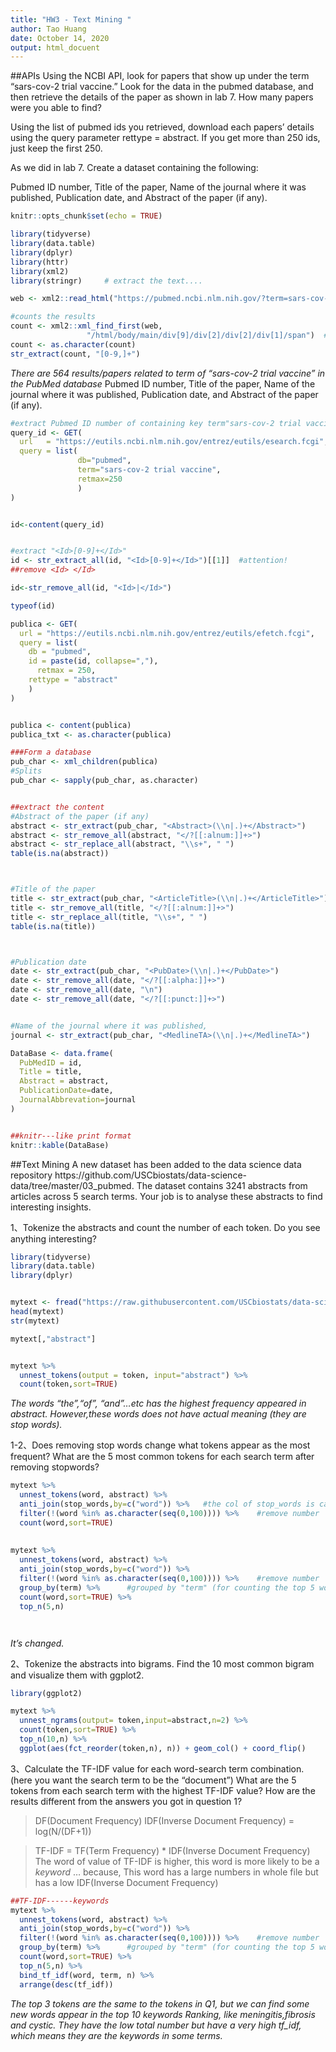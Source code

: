 ```yaml
---
title: "HW3 - Text Mining "
author: Tao Huang
date: October 14, 2020
output: html_docuent
---
```


##APIs
Using the NCBI API, look for papers that show up under the term "sars-cov-2 trial vaccine." Look for the data in the pubmed database, and then retrieve the details of the paper as shown in lab 7. How many papers were you able to find?

Using the list of pubmed ids you retrieved, download each papers’ details using the query parameter rettype = abstract. If you get more than 250 ids, just keep the first 250.

As we did in lab 7. Create a dataset containing the following:

Pubmed ID number,
Title of the paper,
Name of the journal where it was published,
Publication date, and
Abstract of the paper (if any).
```R
knitr::opts_chunk$set(echo = TRUE)
```

```R
library(tidyverse)
library(data.table)
library(dplyr)
library(httr)
library(xml2)
library(stringr)     # extract the text....

web <- xml2::read_html("https://pubmed.ncbi.nlm.nih.gov/?term=sars-cov-2+trial+vaccine")

#counts the results
count <- xml2::xml_find_first(web, 
                 "/html/body/main/div[9]/div[2]/div[2]/div[1]/span")  # full_xpath
count <- as.character(count)
str_extract(count, "[0-9,]+")

```
*There are 564 results/papers related to term of "sars-cov-2 trial vaccine" in the PubMed database*
Pubmed ID number,
Title of the paper,
Name of the journal where it was published,
Publication date, and
Abstract of the paper (if any).
```R

#extract Pubmed ID number of containing key term"sars-cov-2 trial vaccine"
query_id <- GET(
  url   = "https://eutils.ncbi.nlm.nih.gov/entrez/eutils/esearch.fcgi",  #ESearch (text searches)
  query = list(
               db="pubmed",
               term="sars-cov-2 trial vaccine",
               retmax=250
               )
)


id<-content(query_id)


#extract "<Id>[0-9]+</Id>"
id <- str_extract_all(id, "<Id>[0-9]+</Id>")[[1]]  #attention!
##remove <Id> </Id>

id<-str_remove_all(id, "<Id>|</Id>")

typeof(id)
```
```R
publica <- GET(
  url = "https://eutils.ncbi.nlm.nih.gov/entrez/eutils/efetch.fcgi",
  query = list(
    db = "pubmed",
    id = paste(id, collapse=","),
      retmax = 250,
    rettype = "abstract"
    )
)


publica <- content(publica)
publica_txt <- as.character(publica)

```


```R

###Form a database
pub_char <- xml_children(publica)
#Splits 
pub_char <- sapply(pub_char, as.character)


##extract the content
#Abstract of the paper (if any)
abstract <- str_extract(pub_char, "<Abstract>(\\n|.)+</Abstract>")
abstract <- str_remove_all(abstract, "</?[[:alnum:]]+>")
abstract <- str_replace_all(abstract, "\\s+", " ")
table(is.na(abstract))



#Title of the paper
title <- str_extract(pub_char, "<ArticleTitle>(\\n|.)+</ArticleTitle>")
title <- str_remove_all(title, "</?[[:alnum:]]+>")
title <- str_replace_all(title, "\\s+", " ")
table(is.na(title))



#Publication date
date <- str_extract(pub_char, "<PubDate>(\\n|.)+</PubDate>")
date <- str_remove_all(date, "</?[[:alpha:]]+>")
date <- str_remove_all(date, "\n")
date <- str_remove_all(date, "</?[[:punct:]]+>")


#Name of the journal where it was published,
journal <- str_extract(pub_char, "<MedlineTA>(\\n|.)+</MedlineTA>")
```

```R
DataBase <- data.frame(
  PubMedID = id,
  Title = title,
  Abstract = abstract,
  PublicationDate=date,
  JournalAbbrevation=journal
)


##knitr---like print format
knitr::kable(DataBase)

```








##Text Mining
A new dataset has been added to the data science data repository https://github.com/USCbiostats/data-science-data/tree/master/03_pubmed. The dataset contains 3241 abstracts from articles across 5 search terms. Your job is to analyse these abstracts to find interesting insights.


1、Tokenize the abstracts and count the number of each token. Do you see anything interesting? 
```r
library(tidyverse)
library(data.table)
library(dplyr)


mytext <- fread("https://raw.githubusercontent.com/USCbiostats/data-science-data/master/03_pubmed/pubmed.csv")
head(mytext)
str(mytext)

mytext[,"abstract"]


mytext %>% 
  unnest_tokens(output = token, input="abstract") %>%
  count(token,sort=TRUE) 

```
*The words "the","of", "and"...etc has the highest frequency appeared in abstract. However,these words does not have actual meaning (they are stop words).* 


1-2、Does removing stop words change what tokens appear as the most frequent? What are the 5 most common tokens for each search term after removing stopwords?

```R
mytext %>%
  unnest_tokens(word, abstract) %>%
  anti_join(stop_words,by=c("word")) %>%   #the col of stop_words is call "wortd" which is equal to the output"word" above (unnest_tokens(word, abstract) %>%). Therefore, we don't need to use by=c("token" = "word") to let them connect each other.
  filter(!(word %in% as.character(seq(0,100)))) %>%    #remove number
  count(word,sort=TRUE)
  
  
mytext %>%
  unnest_tokens(word, abstract) %>%
  anti_join(stop_words,by=c("word")) %>%
  filter(!(word %in% as.character(seq(0,100)))) %>%    #remove number
  group_by(term) %>%      #grouped by "term" (for counting the top 5 words in each "term") 
  count(word,sort=TRUE) %>%
  top_n(5,n)




```
*It's changed.*



2、Tokenize the abstracts into bigrams. Find the 10 most common bigram and visualize them with ggplot2.

```R
library(ggplot2)

mytext %>%
  unnest_ngrams(output= token,input=abstract,n=2) %>%
  count(token,sort=TRUE) %>%
  top_n(10,n) %>%
  ggplot(aes(fct_reorder(token,n), n)) + geom_col() + coord_flip()

```




3、Calculate the TF-IDF value for each word-search term combination. (here you want the search term to be the “document”) What are the 5 tokens from each search term with the highest TF-IDF value? How are the results different from the answers you got in question 1?

>DF(Document Frequency)
>IDF(Inverse Document Frequency) = log(N/(DF+1))

>TF-IDF = TF(Term Frequency) * IDF(Inverse Document Frequency)
>The word of value of TF-IDF is higher, this word is more likely to be a *keyword* ... because, This word has a large numbers in whole file but has a low IDF(Inverse Document Frequency) 

```R
##TF-IDF------keywords
mytext %>%
  unnest_tokens(word, abstract) %>%
  anti_join(stop_words,by=c("word")) %>%
  filter(!(word %in% as.character(seq(0,100)))) %>%    #remove number
  group_by(term) %>%      #grouped by "term" (for counting the top 5 words in each "term") 
  count(word,sort=TRUE) %>%
  top_n(5,n) %>%
  bind_tf_idf(word, term, n) %>%
  arrange(desc(tf_idf))

```
*The top 3 tokens are the same to the tokens in Q1, but we can find some new words appear in the top 10 keywords Ranking, like meningitis,fibrosis and cystic. They have the low total number but have a very high tf_idf, which means they are the keywords in some terms. *































